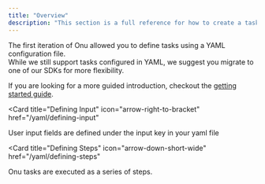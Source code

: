 ```yaml
---
title: "Overview"
description: "This section is a full reference for how to create a task using YAML."
---
```


The first iteration of Onu allowed you to define tasks using a YAML configuration file.  
While we still support tasks configured in YAML, we suggest you migrate to one of our SDKs for more flexibility.


If you are looking for a more guided introduction, checkout the [getting started guide](/introduction/getting-started).

<CardGroup>

<Card
  title="Defining Input"
  icon="arrow-right-to-bracket"
  href="/yaml/defining-input"
>
  User input fields are defined under the input key in your yaml file
</Card>

<Card
  title="Defining Steps"
  icon="arrow-down-short-wide"
  href="/yaml/defining-steps"
>
  Onu tasks are executed as a series of steps.
</Card>

</CardGroup>
